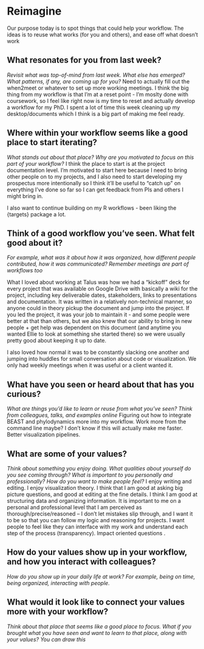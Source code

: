 # Reimagine

Our purpose today is to spot things that could help your workflow. The ideas is to reuse what works (for you and others), and ease off what doesn’t work


## What resonates for you from last week?

::: {.callout-caution appearance="minimal" icon="false"}

<!---p.1--->

*Revisit what was top-of-mind from last week. What else has emerged? What patterns, if any, are coming up for you?*
Need to actually fill out the when2meet or whatever to set up more working meetings.
I think the big thing from my workflow is that I'm at a reset point - I'm moslty done with coursework, so I feel like right now is my time to reset and actually develop a workflow for my PhD. I spent a lot of time this week cleaning up my desktop/documents which I think is a big part of making me feel ready.
:::

## Where within your workflow seems like a good place to start iterating?

::: {.callout-caution appearance="minimal" icon="false"}

<!---p.2--->

*What stands out about that place? Why are you motivated to focus on this part of your workflow?*
I think the place to start is at the project documentation level. I'm motivated to start here because I need to bring other people on to my projects, and I also need to start developing my prospectus more intentionally so I think it'll be useful to "catch up" on everything I've done so far so I can get feedback from PIs and others I might bring in.

I also want to continue building on my R workflows - been liking the {targets} package a lot.

:::


## Think of a good workflow you’ve seen. What felt good about it? 

::: {.callout-caution appearance="minimal" icon="false"}

<!---p.2--->

*For example, what was it about how it was organized, how different people contributed, how it was communicated? Remember meetings are part of workflows too*

What I loved about working at Talus was how we had a "kickoff" deck for every project that was available on Google Drive with basically a wiki for the project, including key deliverable dates, stakeholders, links to presentations and documentation. It was written in a relatively non-technical manner, so anyone could in theory pickup the document and jump into the project. If you led the project, it was your job to maintain it - and some people were better at that than others, but we also knew that our ability to bring in new people + get help was dependent on this document (and anytime you wanted Ellie to look at something she started there) so we were usually pretty good about keeping it up to date.

I also loved how normal it was to be constantly slacking one another and jumping into huddles for small conversation about code or visualization. We only had weekly meetings when it was useful or a client wanted it.

:::

## What have you seen or heard about that has you curious? 

::: {.callout-caution appearance="minimal" icon="false"}

<!---p.2--->

*What are things you’d like to learn or reuse from what you’ve seen? Think from colleagues, talks, and examples online*
Figuring out how to integrate BEAST and phylodynamics more into my workflow.
Work more from the command line maybe? I don't know if this will actually make me faster.
Better visualization pipelines.
:::

## What are some of your values?

::: {.callout-caution appearance="minimal" icon="false"}

<!---p.3--->

*Think about something you enjoy doing. What qualities about yourself do you see coming through? What is important to you personally and professionally? How do you want to make people feel?*
I enjoy writing and editing. I enjoy visualization theory. I think that I am good at asking big picture questions, and good at editing at the fine details. I think I am good at structuring data and organizing information. It is important to me on a personal and professional level that I am perceived as thorough/precise/reasoned – I don't let mistakes slip through, and I want it to be so that you can follow my logic and reasoning for projects. I want people to feel like they can interface with my work and understand each step of the process (transparency). Impact oriented questions . 
:::

## How do your values show up in your workflow, and how you interact with colleagues?

::: {.callout-caution appearance="minimal" icon="false"}


<!---p.3--->

*How do you show up in your daily life at work? For example, being on time, being organized, interacting with people.*


:::


## What would it look like to connect your values more with your workflow?

::: {.callout-caution appearance="minimal" icon="false"}

<!---p.4--->

*Think about that place that seems like a good place to focus. What if you brought what you have seen and want to learn to that place, along with your values? You can draw this*


:::